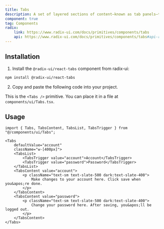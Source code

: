 ```yaml
---
title: Tabs
description: A set of layered sections of content—known as tab panels—that are displayed one at a time.
component: true
tag: Components
radix:
    link: https://www.radix-ui.com/docs/primitives/components/tabs
    api: https://www.radix-ui.com/docs/primitives/components/tabs#api-reference
---
```


<ComponentExample src="src/components/examples/TabsDemo.tsx">
    <TabsDemo />
</ComponentExample>

## Installation

1. Install the `@radix-ui/react-tabs` component from radix-ui:

```bash
npm install @radix-ui/react-tabs
```

2. Copy and paste the following code into your project.

<ComponentSource src="src/components/ui/Tabs.tsx" />

<Alert variant="outline">

This is the `<Tabs />` primitive. You can place it in a file at `components/ui/Tabs.tsx`.

</Alert>

## Usage

```tsx
import { Tabs, TabsContent, TabsList, TabsTrigger } from "@/components/ui/Tabs";
```

```tsx
<Tabs
    defaultValue="account"
    className="w-[400px]">
    <TabsList>
        <TabsTrigger value="account">Account</TabsTrigger>
        <TabsTrigger value="password">Password</TabsTrigger>
    </TabsList>
    <TabsContent value="account">
        <p className="text-sm text-slate-500 dark:text-slate-400">
            Make changes to your account here. Click save when you&apos;re done.
        </p>
    </TabsContent>
    <TabsContent value="password">
        <p className="text-sm text-slate-500 dark:text-slate-400">
            Change your password here. After saving, you&apos;ll be logged out.
        </p>
    </TabsContent>
</Tabs>
```
